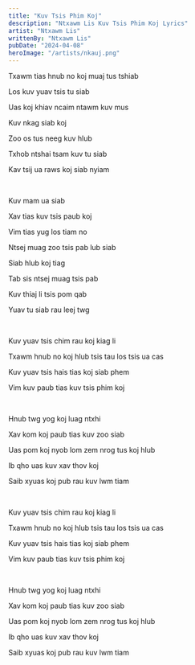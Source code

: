 ```yaml
---
title: "Kuv Tsis Phim Koj"
description: "Ntxawm Lis Kuv Tsis Phim Koj Lyrics"
artist: "Ntxawm Lis"
writtenBy: "Ntxawm Lis"
pubDate: "2024-04-08"
heroImage: "/artists/nkauj.png"
---
```


Txawm tias hnub no koj muaj tus tshiab

Los kuv yuav tsis tu siab

Uas koj khiav ncaim ntawm kuv mus

Kuv nkag siab koj

Zoo os tus neeg kuv hlub

Txhob ntshai tsam kuv tu siab

Kav tsij ua raws koj siab nyiam

<br />

Kuv mam ua siab

Xav tias kuv tsis paub koj

Vim tias yug los tiam no

Ntsej muag zoo tsis pab lub siab

Siab hlub koj tiag

Tab sis ntsej muag tsis pab

Kuv thiaj li tsis pom qab

Yuav tu siab rau leej twg

<br />

Kuv yuav tsis chim rau koj kiag li

Txawm hnub no koj hlub tsis tau los tsis ua cas

Kuv yuav tsis hais tias koj siab phem

Vim kuv paub tias kuv tsis phim koj

<br />

Hnub twg yog koj luag ntxhi

Xav kom koj paub tias kuv zoo siab

Uas pom koj nyob lom zem nrog tus koj hlub

Ib qho uas kuv xav thov koj

Saib xyuas koj pub rau kuv lwm tiam

<br />

Kuv yuav tsis chim rau koj kiag li

Txawm hnub no koj hlub tsis tau los tsis ua cas

Kuv yuav tsis hais tias koj siab phem

Vim kuv paub tias kuv tsis phim koj

<br />

Hnub twg yog koj luag ntxhi

Xav kom koj paub tias kuv zoo siab

Uas pom koj nyob lom zem nrog tus koj hlub

Ib qho uas kuv xav thov koj

Saib xyuas koj pub rau kuv lwm tiam
